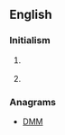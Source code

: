 {{wikipedia}}
{{also|Mdm}}
==English==

===Initialism===
{{en-initialism}}

# {{context|computing|lang=en}} {{initialism of|master data management|Master data management|lang=en}}
# {{context|electronics|lang=en}} {{initialism of|[[multiplexer]]-[[demultiplexer]]|lang=en}}

===Anagrams===
* [[DMM#English|DMM]]